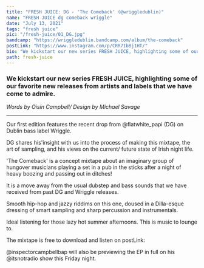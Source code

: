 ---
title: "FRESH JUICE: DG - 'The Comeback' (@wriggledublin)"
name: "FRESH JUICE dg comeback wriggle"
date: "July 13, 2021"
tags: "fresh juice"
pic: "/fresh-juice/01_DG.jpg"
bandcamp: "https://wriggledublin.bandcamp.com/album/the-comeback"
postLink: "https://www.instagram.com/p/CRR7IbBj1HT/"
bio: "We kickstart our new series FRESH JUICE, highlighting some of our favorite new releases"
path: fresh-juice
---

### We kickstart our new series FRESH JUICE, highlighting some of our favorite new releases from artists and labels that we have come to admire.

<p className="smallText">
  <i>Words by Oisín Campbell/ Design by Michael Savage</i>
</p>

<hr />

Our first edition features the recent drop from @flatwhite_papi (DG) on Dublin bass label Wriggle.

DG shares his'insight with us into the process of making this mixtape, the art of sampling, and his views on the current/ future state of Irish night life.

'The Comeback' is a concept mixtape about an imaginary group of hungover musicians playing a set in a pub in the sticks after a night of heavy boozing and passing out in ditches!

It is a move away from the usual dubstep and bass sounds that we have received from past DG and Wriggle releases.

Smooth hip-hop and jazzy riddims on this one, doused in a Dilla-esque dressing of smart sampling and sharp percussion and instrumentals.

Ideal listening for those lazy hot summer afternoons. This is music to lounge to.

The mixtape is free to download and listen on postLink: <HoverLink url="wriggledublin.bandcamp.com/album/the-comeback" external inline />

@inspectorcampbellbap will also be previewing the EP in full on his @itsnotradio show this Friday night.
